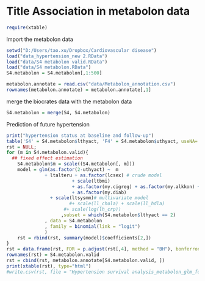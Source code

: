 Title Association in metabolon data
========================================================
<link href="custom.css" rel="stylesheet">

```r
require(xtable)
```

Import the metabolon data
```r
setwd("D:/Users/tao.xu/Dropbox/Cardiovascular disease")
load("data_hypertension_new 2.RData")
load("data/S4 metabolon valid.RData")
load("data/S4 metabolon.RData")
S4.metabolon = S4.metabolon[,1:500]

metabolon.annotate = read.csv("data/Metabolon_annotation.csv")
rownames(metabolon.annotate) = metabolon.annotate[,1]
```

merge the biocrates data with the metabolon data
```r
S4.metabolon = merge(S4, S4.metabolon)
```

Prediction of future hypertension

```r
print("hypertension status at baseline and follow-up")
table('S4' = S4.metabolon$lthyact, 'F4' = S4.metabolon$uthyact, useNA='ifany')
rst = NULL;
for (m in S4.metabolon.valid){
  ## fixed effect estimation
	S4.metabolon$m = scale((S4.metabolon[, m]))
	model = glm(as.factor(2-uthyact) ~  m 
              + ltalteru + as.factor(lcsex) # crude model
					    + scale(ltbmi)
					    + as.factor(my.cigreg) + as.factor(my.alkkon) + as.factor(my.physical)
					    + as.factor(my.diab)
	            + scale(ltsysmm)# multivariate model
					   #+ scale(ll_chola) + scale(ll_hdla)
				     #+ scale(log(lh_crp))
			        ,subset = which(S4.metabolon$lthyact == 2)
              , data = S4.metabolon
              , family = binomial(link = "logit")
              )
	rst = rbind(rst, summary(model)$coefficients[2,])
}
rst = data.frame(rst, FDR = p.adjust(rst[,4], method = "BH"), bonferroni = p.adjust(rst[,4], method = "bonferroni"))
rownames(rst) = S4.metabolon.valid
rst = cbind(rst, metabolon.annotate[S4.metabolon.valid, ])
print(xtable(rst), type="html")
#write.csv(rst, file = "Hypertension survival analysis_metabolon_glm_full model plus sysBP.csv")
```

